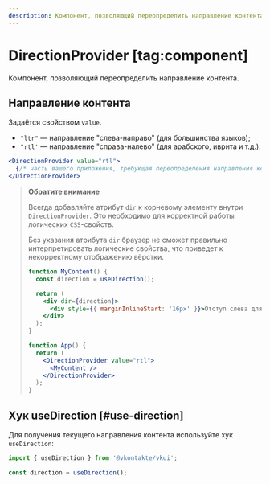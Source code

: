 ```yaml
---
description: Компонент, позволяющий переопределить направление контента.
---
```


<Overview group="configuration">

# DirectionProvider [tag:component]

Компонент, позволяющий переопределить направление контента.

</Overview>

## Направление контента

Задаётся свойством `value`.

- `"ltr"` — направление "слева-направо" (для большинства языков);
- `"rtl'` — направление "справа-налево" (для арабского, иврита и т.д.).

```jsx
<DirectionProvider value="rtl">
  {/* часть вашего приложения, требующая переопределения направления контента */}
</DirectionProvider>
```

> **Обратите внимание**
>
> Всегда добавляйте атрибут `dir` к корневому элементу внутри `DirectionProvider`.
> Это необходимо для корректной работы логических `CSS`-свойств.
>
> Без указания атрибута `dir` браузер не сможет правильно интерпретировать логические свойства,
> что приведет к некорректному отображению вёрстки.
>
> ```jsx {2,13,15}
> function MyContent() {
>   const direction = useDirection();
>
>   return (
>     <div dir={direction}>
>       <div style={{ marginInlineStart: '16px' }}>Отступ слева для LTR и справа для RTL</div>
>     </div>
>   );
> }
>
> function App() {
>   return (
>     <DirectionProvider value="rtl">
>       <MyContent />
>     </DirectionProvider>
>   );
> }
> ```

## Хук useDirection [#use-direction]

Для получения текущего направления контента используйте хук `useDirection`:

```jsx
import { useDirection } from '@vkontakte/vkui';
```

```jsx
const direction = useDirection();
```

